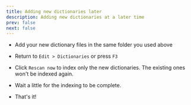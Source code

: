 ```yaml
---
title: Adding new dictionaries later
description: Adding new dictionaries at a later time
prev: false
next: false
---
```


- Add your new dictionary files in the same folder you used above

- Return to `Edit > Dictionaries` or press `F3`

- Click `Rescan now` to index only the new dictionaries. The existing ones won't be indexed again.

- Wait a little for the indexing to be complete.

- That's it!
